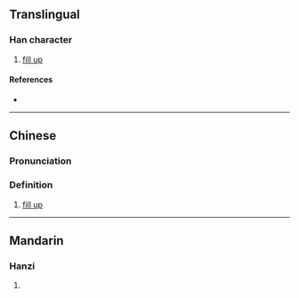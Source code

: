 {{character info/new}}
==Translingual==

===Han character===
{{Han char|rn=66|rad=攴|as=08|sn=12|four=88340|canj=OPOK|ids=⿰念攵}}

# [[fill up]]

====References====
* {{Han ref|kx=0472.100|dkj=13244|hdz=21467.100|uh=655C|ud=25948|bh=D976|bd=55670}}

----

==Chinese==

===Pronunciation===
{{zh-pron
|m=niè
|c=nip6
}}

===Definition===
# [[fill up]]

----

==Mandarin==

===Hanzi===
{{cmn-hanzi|pin=[[niè]] ([[nie4]])|wg=nieh<sup>4</sup>}}

# {{defn|lang=cmn|sort=攴08}}